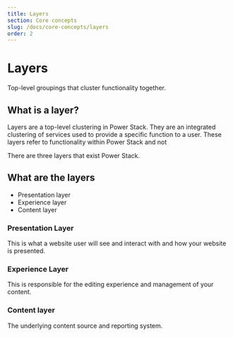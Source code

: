 ```yaml
---
title: Layers
section: Core concepts
slug: /docs/core-concepts/layers
order: 2
---
```


# Layers

Top-level groupings that cluster functionality together.

## What is a layer?

Layers are a top-level clustering in Power Stack.  They are an integrated clustering of services used to provide a
specific function to a user.  These layers refer to functionality within Power Stack and not

There are three layers that exist Power Stack.

## What are the layers

- Presentation layer
- Experience layer
- Content layer

### Presentation Layer

This is what a website user will see and interact with and how your website is presented.

### Experience Layer

This is responsible for the editing experience and management of your content.

### Content layer

The underlying content source and reporting system.